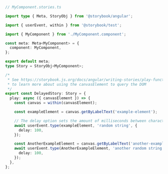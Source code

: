 ```ts
// MyComponent.stories.ts

import type { Meta, StoryObj } from '@storybook/angular';

import { userEvent, within } from '@storybook/test';

import { MyComponent } from './MyComponent.component';

const meta: Meta<MyComponent> = {
  component: MyComponent,
};

export default meta;
type Story = StoryObj<MyComponent>;

/*
 * See https://storybook.js.org/docs/angular/writing-stories/play-function#working-with-the-canvas
 * to learn more about using the canvasElement to query the DOM
 */
export const DelayedStory: Story = {
  play: async ({ canvasElement }) => {
    const canvas = within(canvasElement);

    const exampleElement = canvas.getByLabelText('example-element');

    // The delay option sets the amount of milliseconds between characters being typed
    await userEvent.type(exampleElement, 'random string', {
      delay: 100,
    });

    const AnotherExampleElement = canvas.getByLabelText('another-example-element');
    await userEvent.type(AnotherExampleElement, 'another random string', {
      delay: 100,
    });
  },
};
```
